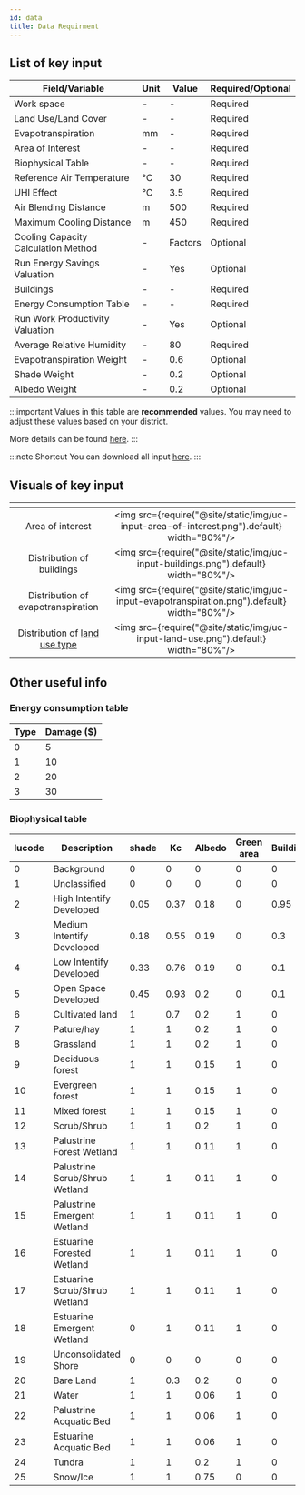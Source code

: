 ```yaml
---
id: data
title: Data Requirment
---
```


## List of key input

| Field/Variable                     | Unit                | Value               | Required/Optional   |
| -----------------------------------| ------------------- |---------------------|---------------------|
| Work space                         | -                   | -                   | Required            |
| Land Use/Land Cover                | -                   | -                   | Required            |
| Evapotranspiration                 | mm                  | -                   | Required            |
| Area of Interest                   | -                   | -                   | Required            |
| Biophysical Table                  | -                   | -                   | Required            |
| Reference Air Temperature          | °C                  | 30                  | Required            |
| UHI Effect                         | °C                  | 3.5                 | Required            |
| Air Blending Distance              | m                   | 500                 | Required            |
| Maximum Cooling Distance           | m                   | 450                 | Required            | 
| Cooling Capacity Calculation Method| -                   | Factors             | Optional            |
| Run Energy Savings Valuation       | -                   | Yes                 | Optional            |
| Buildings                          | -                   | -                   | Required            |
| Energy Consumption Table           | -                   | -                   | Required            |
| Run Work Productivity Valuation    | -                   | Yes                 | Optional            |
| Average Relative Humidity          | -                   | 80                  | Required            |
| Evapotranspiration Weight          | -                   | 0.6                 | Optional            |
| Shade Weight                       | -                   | 0.2                 | Optional            |
| Albedo Weight                      | -                   | 0.2                 | Optional            |

:::important
Values in this table are **recommended** values. You may need to adjust these values based on your district.

More details can be found [here](http://releases.naturalcapitalproject.org/invest-userguide/latest/urban_cooling_model.html#data-needs).
:::

:::note Shortcut
You can download all input [here](http://invest-model-input-files.s3-website-ap-southeast-1.amazonaws.com/).
:::

## Visuals of key input  

| <!-- -->                                            | <!-- -->            |            
| :-------------------------------------------------: | :-----------------: |
| Area of interest                                    |<img src={require("@site/static/img/uc-input-area-of-interest.png").default} width="80%"/> |
| Distribution of buildings                           |<img src={require("@site/static/img/uc-input-buildings.png").default} width="80%"/> |
| Distribution of evapotranspiration                  |<img src={require("@site/static/img/uc-input-evapotranspiration.png").default} width="80%"/> |
| Distribution of [land use type](#biophysical-table) |<img src={require("@site/static/img/uc-input-land-use.png").default} width="80%"/> |

## Other useful info

### Energy consumption table 

| Type     | Damage ($)          |
| ---------| ------------------- |
| 0        | 5                   |
| 1        | 10                  |
| 2        | 20                  |
| 3        | 30                  |  

### Biophysical table  

| lucode    | Description                     |     shade            | Kc      |Albedo   |Green area| Building_intensity |
| ----------| ------------------------------- | -------------------- | ------- | ------- | ---------| -------------------|
| 0         | Background                      |       0              | 0       | 0       | 0        | 0                  | 
| 1         | Unclassified                    |       0              | 0       | 0       | 0        | 0                  |
| 2         | High Intentify Developed        |       0.05           | 0.37    | 0.18    | 0        | 0.95               | 
| 3         | Medium Intentify Developed      |       0.18           | 0.55    | 0.19    | 0        | 0.3                | 
| 4         | Low Intentify Developed         |       0.33           | 0.76    | 0.19    | 0        | 0.1                | 
| 5         | Open Space Developed            |       0.45           | 0.93    | 0.2     | 0        | 0.1                | 
| 6         | Cultivated land                 |       1              | 0.7     | 0.2     | 1        | 0                  | 
| 7         | Pature/hay                      |       1              | 1       | 0.2     | 1        | 0                  | 
| 8         | Grassland                       |       1              | 1       | 0.2     | 1        | 0                  | 
| 9         | Deciduous forest                |       1              | 1       | 0.15    | 1        | 0                  | 
| 10        | Evergreen forest                |       1              | 1       | 0.15    | 1        | 0                  | 
| 11        | Mixed forest                    |       1              | 1       | 0.15    | 1        | 0                  | 
| 12        | Scrub/Shrub                     |       1              | 1       | 0.2     | 1        | 0                  | 
| 13        | Palustrine Forest Wetland       |       1              | 1       | 0.11    | 1        | 0                  | 
| 14        | Palustrine Scrub/Shrub Wetland  |       1              | 1       | 0.11    | 1        | 0                  | 
| 15        | Palustrine Emergent Wetland     |       1              | 1       | 0.11    | 1        | 0                  |
| 16        | Estuarine Forested Wetland      |       1              | 1       | 0.11    | 1        | 0                  |
| 17        | Estuarine Scrub/Shrub Wetland   |       1              | 1       | 0.11    | 1        | 0                  | 
| 18        | Estuarine Emergent Wetland      |       0              | 1       | 0.11    | 1        | 0                  |
| 19        | Unconsolidated Shore            |       0              | 0       | 0       | 0        | 0                  |
| 20        | Bare Land                       |       1              | 0.3     | 0.2     | 0        | 0                  | 
| 21        | Water                           |       1              | 1       | 0.06    | 1        | 0                  |
| 22        | Palustrine Acquatic Bed         |       1              | 1       | 0.06    | 1        | 0                  | 
| 23        | Estuarine Acquatic Bed          |       1              | 1       | 0.06    | 1        | 0                  | 
| 24        | Tundra                          |       1              | 1       | 0.2     | 1        | 0                  | 
| 25        | Snow/Ice                        |       1              | 1       | 0.75    | 0        | 0                  |   
